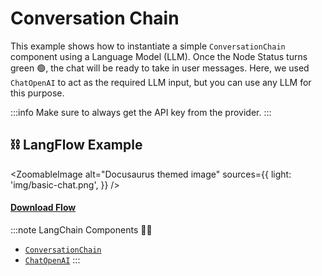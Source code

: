 # Conversation Chain

This example shows how to instantiate a simple `ConversationChain` component using a Language Model (LLM). Once the Node Status turns green 🟢, the chat will be ready to take in user messages. Here, we used `ChatOpenAI` to act as the required LLM input, but you can use any LLM for this purpose.

:::info
Make sure to always get the API key from the provider.
:::


## ⛓️ LangFlow Example



<ZoomableImage
  alt="Docusaurus themed image"
  sources={{
    light: 'img/basic-chat.png',
  }}
/>

 #### <a target="\_blank" href="json_files/Basic_Chat.json" download>Download Flow</a>

:::note LangChain Components 🦜🔗
- [`ConversationChain`](https://python.langchain.com/en/latest/modules/memory/getting_started.html?highlight=ConversationChain#)
- [`ChatOpenAI`](https://python.langchain.com/en/latest/modules/models/llms/examples/streaming_llm.html)
:::
